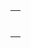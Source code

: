 {| align="center" style="border:solid 1px #c7c8fe;"
|{{{1}}}
|-
|<div style="font-size: 80%">{{{2}}}</div>
|}